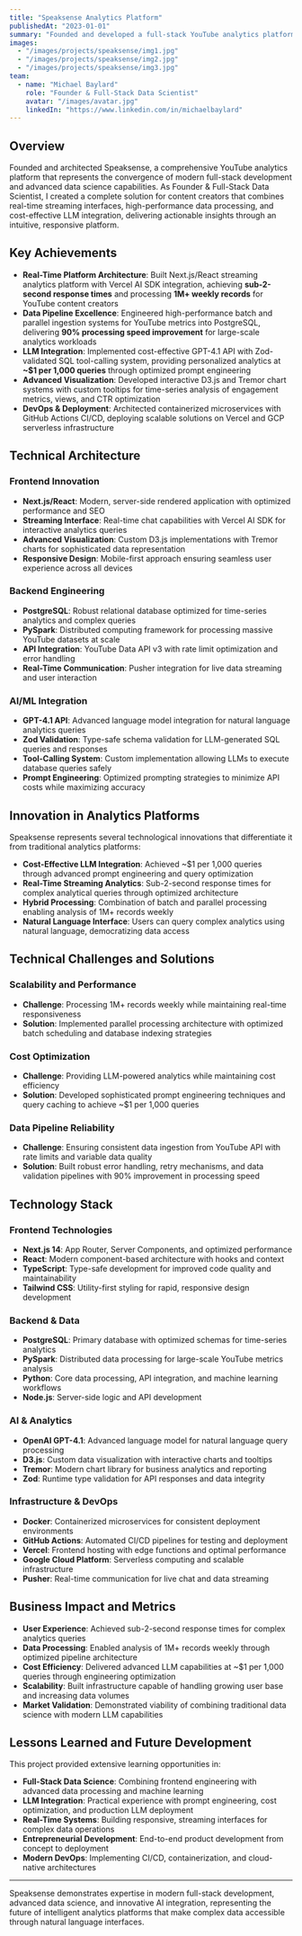 ```yaml
---
title: "Speaksense Analytics Platform"
publishedAt: "2023-01-01"
summary: "Founded and developed a full-stack YouTube analytics platform featuring real-time chat, automated data pipelines, and LLM-powered insights, processing 1 million records weekly with sub-2-second response times."
images:
  - "/images/projects/speaksense/img1.jpg"
  - "/images/projects/speaksense/img2.jpg"
  - "/images/projects/speaksense/img3.jpg"
team:
  - name: "Michael Baylard"
    role: "Founder & Full-Stack Data Scientist"
    avatar: "/images/avatar.jpg"
    linkedIn: "https://www.linkedin.com/in/michaelbaylard"
---
```


## Overview

Founded and architected Speaksense, a comprehensive YouTube analytics platform that represents the convergence of modern full-stack development and advanced data science capabilities. As Founder & Full-Stack Data Scientist, I created a complete solution for content creators that combines real-time streaming interfaces, high-performance data processing, and cost-effective LLM integration, delivering actionable insights through an intuitive, responsive platform.

## Key Achievements

- **Real-Time Platform Architecture**: Built Next.js/React streaming analytics platform with Vercel AI SDK integration, achieving **sub-2-second response times** and processing **1M+ weekly records** for YouTube content creators
- **Data Pipeline Excellence**: Engineered high-performance batch and parallel ingestion systems for YouTube metrics into PostgreSQL, delivering **90% processing speed improvement** for large-scale analytics workloads
- **LLM Integration**: Implemented cost-effective GPT-4.1 API with Zod-validated SQL tool-calling system, providing personalized analytics at **~$1 per 1,000 queries** through optimized prompt engineering
- **Advanced Visualization**: Developed interactive D3.js and Tremor chart systems with custom tooltips for time-series analysis of engagement metrics, views, and CTR optimization
- **DevOps & Deployment**: Architected containerized microservices with GitHub Actions CI/CD, deploying scalable solutions on Vercel and GCP serverless infrastructure

## Technical Architecture

### Frontend Innovation
- **Next.js/React**: Modern, server-side rendered application with optimized performance and SEO
- **Streaming Interface**: Real-time chat capabilities with Vercel AI SDK for interactive analytics queries
- **Advanced Visualization**: Custom D3.js implementations with Tremor charts for sophisticated data representation
- **Responsive Design**: Mobile-first approach ensuring seamless user experience across all devices

### Backend Engineering
- **PostgreSQL**: Robust relational database optimized for time-series analytics and complex queries
- **PySpark**: Distributed computing framework for processing massive YouTube datasets at scale
- **API Integration**: YouTube Data API v3 with rate limit optimization and error handling
- **Real-Time Communication**: Pusher integration for live data streaming and user interaction

### AI/ML Integration
- **GPT-4.1 API**: Advanced language model integration for natural language analytics queries
- **Zod Validation**: Type-safe schema validation for LLM-generated SQL queries and responses
- **Tool-Calling System**: Custom implementation allowing LLMs to execute database queries safely
- **Prompt Engineering**: Optimized prompting strategies to minimize API costs while maximizing accuracy

## Innovation in Analytics Platforms

Speaksense represents several technological innovations that differentiate it from traditional analytics platforms:

- **Cost-Effective LLM Integration**: Achieved ~$1 per 1,000 queries through advanced prompt engineering and query optimization
- **Real-Time Streaming Analytics**: Sub-2-second response times for complex analytical queries through optimized architecture
- **Hybrid Processing**: Combination of batch and parallel processing enabling analysis of 1M+ records weekly
- **Natural Language Interface**: Users can query complex analytics using natural language, democratizing data access

## Technical Challenges and Solutions

### Scalability and Performance
- **Challenge**: Processing 1M+ records weekly while maintaining real-time responsiveness
- **Solution**: Implemented parallel processing architecture with optimized batch scheduling and database indexing strategies

### Cost Optimization
- **Challenge**: Providing LLM-powered analytics while maintaining cost efficiency
- **Solution**: Developed sophisticated prompt engineering techniques and query caching to achieve ~$1 per 1,000 queries

### Data Pipeline Reliability
- **Challenge**: Ensuring consistent data ingestion from YouTube API with rate limits and variable data quality
- **Solution**: Built robust error handling, retry mechanisms, and data validation pipelines with 90% improvement in processing speed

## Technology Stack

### Frontend Technologies
- **Next.js 14**: App Router, Server Components, and optimized performance
- **React**: Modern component-based architecture with hooks and context
- **TypeScript**: Type-safe development for improved code quality and maintainability
- **Tailwind CSS**: Utility-first styling for rapid, responsive design development

### Backend & Data
- **PostgreSQL**: Primary database with optimized schemas for time-series analytics
- **PySpark**: Distributed data processing for large-scale YouTube metrics analysis
- **Python**: Core data processing, API integration, and machine learning workflows
- **Node.js**: Server-side logic and API development

### AI & Analytics
- **OpenAI GPT-4.1**: Advanced language model for natural language query processing
- **D3.js**: Custom data visualization with interactive charts and tooltips
- **Tremor**: Modern chart library for business analytics and reporting
- **Zod**: Runtime type validation for API responses and data integrity

### Infrastructure & DevOps
- **Docker**: Containerized microservices for consistent deployment environments
- **GitHub Actions**: Automated CI/CD pipelines for testing and deployment
- **Vercel**: Frontend hosting with edge functions and optimal performance
- **Google Cloud Platform**: Serverless computing and scalable infrastructure
- **Pusher**: Real-time communication for live chat and data streaming

## Business Impact and Metrics

- **User Experience**: Achieved sub-2-second response times for complex analytics queries
- **Data Processing**: Enabled analysis of 1M+ records weekly through optimized pipeline architecture
- **Cost Efficiency**: Delivered advanced LLM capabilities at ~$1 per 1,000 queries through engineering optimization
- **Scalability**: Built infrastructure capable of handling growing user base and increasing data volumes
- **Market Validation**: Demonstrated viability of combining traditional data science with modern LLM capabilities

## Lessons Learned and Future Development

This project provided extensive learning opportunities in:

- **Full-Stack Data Science**: Combining frontend engineering with advanced data processing and machine learning
- **LLM Integration**: Practical experience with prompt engineering, cost optimization, and production LLM deployment
- **Real-Time Systems**: Building responsive, streaming interfaces for complex data operations
- **Entrepreneurial Development**: End-to-end product development from concept to deployment
- **Modern DevOps**: Implementing CI/CD, containerization, and cloud-native architectures

---

Speaksense demonstrates expertise in modern full-stack development, advanced data science, and innovative AI integration, representing the future of intelligent analytics platforms that make complex data accessible through natural language interfaces. 